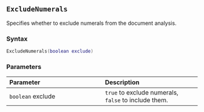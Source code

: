 ::: {.minipage data-latex="{\textwidth}"}
## `ExcludeNumerals`

Specifies whether to exclude\index{text exclusion} numerals from the document analysis.

### Syntax {-}

``` .lua
ExcludeNumerals(boolean exclude)
```

### Parameters {-}

**Parameter** | **Description**
| :-- | :-- |
| `boolean` exclude | `true` to exclude numerals, `false` to include them. |
:::
